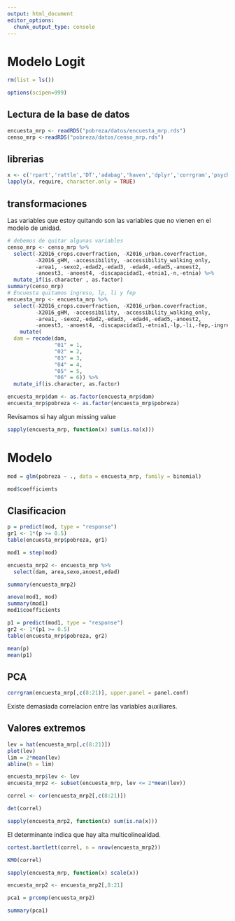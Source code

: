 ---
output: html_document
editor_options: 
  chunk_output_type: console
---

# Modelo Logit


```{r}
rm(list = ls())
```

```{r}
options(scipen=999)
```

## Lectura de la base de datos

```{r}
encuesta_mrp <- readRDS("pobreza/datos/encuesta_mrp.rds")
censo_mrp <-readRDS("pobreza/datos/censo_mrp.rds")
```

## librerias

```{r}
x <- c('rpart','rattle','DT','adabag','haven','dplyr','corrgram','psych')
lapply(x, require, character.only = TRUE)
```


## transformaciones

Las variables que estoy quitando son las variables que no vienen en el modelo de unidad.

```{r}
# debemos de quitar algunas variables
censo_mrp <- censo_mrp %>% 
  select(-X2016_crops.coverfraction, -X2016_urban.coverfraction,
         -X2016_gHM, -accessibility, -accessibility_walking_only,
         -area1, -sexo2,-edad2,-edad3, -edad4,-edad5,-anoest2,
         -anoest3, -anoest4, -discapacidad1,-etnia1,-n,-etnia) %>% 
  mutate_if(is.character , as.factor)
summary(censo_mrp)
# Encuesta quitamos ingreso, lp, li y fep
encuesta_mrp <- encuesta_mrp %>% 
  select(-X2016_crops.coverfraction, -X2016_urban.coverfraction,
         -X2016_gHM, -accessibility, -accessibility_walking_only,
         -area1, -sexo2,-edad2,-edad3, -edad4,-edad5,-anoest2,
         -anoest3, -anoest4, -discapacidad1,-etnia1,-lp,-li,-fep,-ingreso) %>% 
    mutate(
  dam = recode(dam,
               "01" = 1,
               "02" = 2,
               "03" = 3,
               "04" = 4,
               "05" = 5,
               "06" = 6)) %>% 
  mutate_if(is.character, as.factor)

encuesta_mrp$dam <- as.factor(encuesta_mrp$dam)
encuesta_mrp$pobreza <- as.factor(encuesta_mrp$pobreza)
```

Revisamos si hay algun missing value

```{r}
sapply(encuesta_mrp, function(x) sum(is.na(x)))
```

# Modelo

```{r}
mod = glm(pobreza ~ ., data = encuesta_mrp, family = binomial)
```


```{r}
mod$coefficients
```

## Clasificacion

```{r}
p = predict(mod, type = "response")
gr1 <- 1*(p >= 0.5)
table(encuesta_mrp$pobreza, gr1)
```


```{r}
mod1 = step(mod)
```

```{r}
encuesta_mrp2 <- encuesta_mrp %>% 
  select(dam, area,sexo,anoest,edad)

summary(encuesta_mrp2)
```


```{r}
anova(mod1, mod)
summary(mod1)
mod1$coefficients
```

```{r}
p1 = predict(mod1, type = "response")
gr2 <- 1*(p1 >= 0.5)
table(encuesta_mrp$pobreza, gr2)
```

```{r}
mean(p)
mean(p1)
```

## PCA

```{r}
corrgram(encuesta_mrp[,c(8:21)], upper.panel = panel.conf)
```

Existe demasiada correlacion entre las variables auxiliares. 

## Valores extremos

```{r}
lev = hat(encuesta_mrp[,c(8:21)])
plot(lev)
lim = 2*mean(lev)
abline(h = lim)
```

```{r}
encuesta_mrp$lev <- lev
encuesta_mrp2 <- subset(encuesta_mrp, lev <= 2*mean(lev))
```

```{r}
correl <- cor(encuesta_mrp2[,c(8:21)])
```

```{r}
det(correl)
```

```{r}
sapply(encuesta_mrp2, function(x) sum(is.na(x)))
```


El determinante indica que hay alta multicolinealidad.

```{r}
cortest.bartlett(correl, n = nrow(encuesta_mrp2))
```

```{r}
KMO(correl)
```

```{r}
sapply(encuesta_mrp, function(x) scale(x))
```

```{r}
encuesta_mrp2 <- encuesta_mrp2[,8:21]
```

```{r}
pca1 = prcomp(encuesta_mrp2)
```

```{r}
summary(pca1)
```







